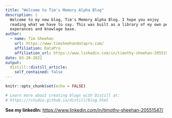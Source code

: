 ```yaml
---
title: "Welcome to Tim's Memory Alpha Blog"
description: |
  Welcome to my new blog, Tim's Memory Alpha Blog. I hope you enjoy 
  reading what we have to say. This was built as a library of my own personal 
  experances and knowlage base.
author:
  - name: Tim Sheehan 
    url: https://www.timsheehandatapro.com/
    affiliation: DataPro
    affiliation_url: https://www.linkedin.com/in/timothy-sheehan-20551547/
date: 03-20-2022
output:
  distill::distill_article:
    self_contained: false
---
```



```r
knitr::opts_chunk$set(echo = FALSE)

# Learn more about creating blogs with Distill at:
# https://rstudio.github.io/distill/blog.html

```



**See my linkedIn:**
<https://www.linkedin.com/in/timothy-sheehan-20551547/>
